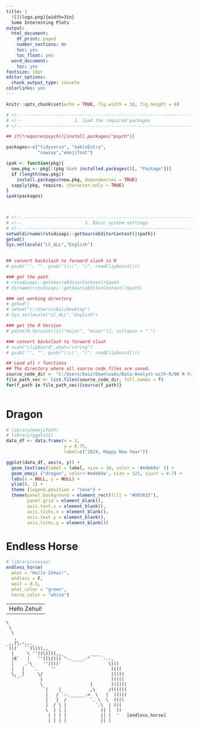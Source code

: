 ```yaml
---
title: |
  ![](logo.png){width=3in}  
  Some Interesting Plots
output:
  html_document:
    df_print: paged
    number_sections: No
    toc: yes
    toc_float: yes
  word_document:
    toc: yes
fontsize: 10pt
editor_options:
  chunk_output_type: console
colorlinks: yes
---
```


```r
knitr::opts_chunk$set(echo = TRUE, fig.width = 10, fig.height = 6)

# <!-- ---------------------------------------------------------------------- -->
# <!--                    1. load the required packages                       -->
# <!-- ---------------------------------------------------------------------- --> 

## if(!require(psych)){install.packages("psych")}

packages<-c("tidyverse", "kableExtra", 
            "cowsay","emojifont")

ipak <- function(pkg){
  new.pkg <- pkg[!(pkg %in% installed.packages()[, "Package"])]
  if (length(new.pkg)) 
    install.packages(new.pkg, dependencies = TRUE)
  sapply(pkg, require, character.only = TRUE)
}
ipak(packages)
 


# <!-- ---------------------------------------------------------------------- -->
# <!--                        2. Basic system settings                        -->
# <!-- ---------------------------------------------------------------------- -->
setwd(dirname(rstudioapi::getSourceEditorContext()$path))
getwd()
Sys.setlocale("LC_ALL","English")

 
## convert backslash to forward slash in R
# gsub('"', "", gsub("\\\\", "/", readClipboard()))

### get the path
# rstudioapi::getSourceEditorContext()$path
# dirname(rstudioapi::getSourceEditorContext()$path)

### set working directory
# getwd()
# setwd("c:/Users/zbai/Desktop")
# Sys.setlocale("LC_ALL","English")

### get the R Version
# paste(R.Version()[c("major", "minor")], collapse = ".")

### convert backslash to forward slash 
# scan("clipboard",what="string")
# gsub('"', "", gsub("\\\\", "/", readClipboard())) 

## Load all r functions
## The directory where all source code files are saved.
source_code_dir <- "C:/Users/baiz/Downloads/Data-Analyst-with-R/00 R Function/ZB Function/"  
file_path_vec <- list.files(source_code_dir, full.names = T)
for(f_path in file_path_vec){source(f_path)}
 
```

        
# Dragon

```r
# library(emojifont)
# library(ggplot2)
data_df <- data.frame(x = 1, 
                      y = 0.75,
                      label=c("2024, Happy New Year"))

ggplot(data_df, aes(x, y)) +
  geom_text(aes(label = label, size = 10, color = '#ede69a' )) +
  geom_emoji ("dragon", color='#ede69a', size = 125, vjust = 0.7) +
  labs(x = NULL, y = NULL) +
  ylim(0, 1) +
  theme (legend.position = "none") +
  theme(panel.background = element_rect(fill = "#992615"),
        panel.grid = element_blank(),
        axis.text.x = element_blank(),
        axis.ticks.x = element_blank(),
        axis.text.y = element_blank(),
        axis.ticks.y = element_blank())
```   
        
# Endless Horse
  
```r
# library(cowsay)
endless_horse(
  what = "Hello Zehui!",
  endless = F,
  wait = 0.5,
  what_color = "green",
  horse_color = "white") 
```



 ----- 
  Hello Zehui! 
 ------ 
    \   
     \  
      \
       ,
    _,,)\.~,,._
     (()`  ``)\))),,_
      |     \ ''((\)))),,_          ____
      |6`   |   ''((\())) "-.____.-"    `-.-,
      |    .'\    ''))))'                  \)))
      |   |   `.     ''                     ((((
      \, _)     \/                          |))))
       `'        |                          (((((
                 \                  |       ))))))
                  `|    |           ,\     /((((((
                   |   / `-.______.<  \   |  )))))
                   |   |  /         `. \  \  ((((
                   |  / \ |           `.\  | (((
                   \  | | |             )| |  ))
                    | | | |             || |  '   [endless.horse]
                    | | | |             || |
  